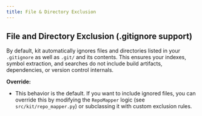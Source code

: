 ```yaml
---
title: File & Directory Exclusion
---
```


## File and Directory Exclusion (.gitignore support)

By default, kit automatically ignores files and directories listed in your `.gitignore` as well as `.git/` and its contents. This ensures your indexes, symbol extraction, and searches do not include build artifacts, dependencies, or version control internals.

**Override:**
- This behavior is the default. If you want to include ignored files, you can override this by modifying the `RepoMapper` logic (see `src/kit/repo_mapper.py`) or subclassing it with custom exclusion rules.
